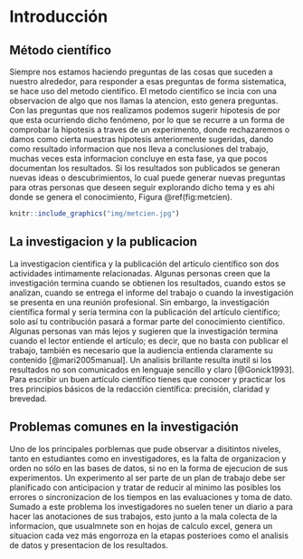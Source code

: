 # Introducción

## Método científico

Siempre nos estamos haciendo preguntas de las cosas que suceden a nuestro alrededor, para responder a esas preguntas de forma sistematica, se hace uso del metodo cientifico. El metodo cientifico se incia con una observacion de algo que nos llamas la atencion, esto genera preguntas. Con las preguntas que nos realizamos podemos sugerir hipotesis de por que esta ocurriendo dicho fenómeno, por lo que se recurre a un forma de comprobar la hipotesis a traves de un experimento, donde rechazaremos o damos como cierta nuestras hipotesis anteriormente sugeridas, dando como resultado informacion que nos lleva a conclusiones del trabajo, muchas veces esta informacion concluye en esta fase, ya que pocos documentan los resultados. Si los resultados son publicados se generan nuevas ideas o descubrimientos, lo cual puede generar nuevas preguntas para otras personas que deseen seguir explorando dicho tema y es ahi donde se genera el conocimiento, Figura \@ref(fig:metcien).

```{r metcien, fig.cap = "Pasos del método científico", fig.align='center', out.width='80%'}
knitr::include_graphics("img/metcien.jpg")
```


## La investigacion y la publicacion

La investigacion cientifica y la publicación del artículo científico son dos actividades intimamente relacionadas. Algunas personas creen que la investigación termina cuando se obtienen los resultados, cuando estos se analizan, cuando se entrega el informe del trabajo o cuando la investigación se presenta en una reunión profesional. Sin embargo, la investigación científica formal y seria termina con la publicación del artículo científico; solo así tu contribución pasará a formar parte del conocimiento científico. Algunas personas van más lejos y sugieren que la investigación termina cuando el lector entiende el artículo; es decir, que no basta con publicar el trabajo, también es necesario que la audiencia entienda claramente su contenido [@mari2005manual]. Un analisis brillante resulta inutil si los resultados no son comunicados en lenguaje sencillo y claro [@Gonick1993]. Para escribir un buen artículo científico tienes que conocer y practicar los tres principios básicos de la redacción científica:  precisión, claridad y brevedad. 

## Problemas comunes en la investigación

Uno de los principales porblemas que pude observar a disitintos niveles, tanto en estudiantes como en investigadores, es la falta de organizacion y orden no sólo en las bases de datos, si no en la forma de ejecucion de sus experimentos. Un experimento al ser parte de un plan de trabajo debe ser planificado con anticipacion y tratar de reducir al minimo las posibles los errores o sincronizacion de los tiempos en las evaluaciones y toma de dato. Sumado a este problema los investigadores no suelen tener un diario a para hacer las anotaciones de sus trabajos, esto junto a la mala colecta de la informacion, que usualmnete son en hojas de calculo excel, genera un situacion cada vez más engorroza en la etapas posterioes como el analisis de datos y presentacion de los resultados.
